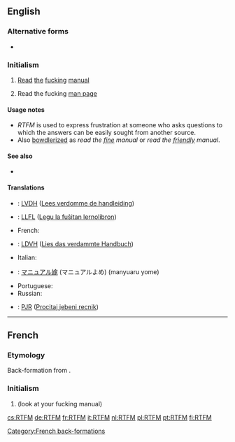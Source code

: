 ==English==

===Alternative forms===
* {{l|en|rtfm}}

===Initialism===
{{rfc-header|Initialism}}
{{head|en|initialism}}

# {{label|en|Internet}} [[read|Read]] [[the]] [[fucking]] [[manual]]
# {{label|en|Internet|Unix}} Read the fucking [[man page]]

====Usage notes====
* ''RTFM'' is used to express frustration at someone who asks questions to which the answers can be easily sought from another source.
* Also [[bowdlerize|bowdlerized]] as ''read the [[fine]] manual'' or ''read the [[friendly]] manual''.

====See also====
* {{l|en|STFW}}

====Translations====
<!--Note: Provide ABBREVIATIONS where these exist and ensure translations are IDIOMATIC-->
{{trans-top|Abbreviation of ''Read the fucking manual''}}
* {{ttbc|nl}}: [[LVDH]] ([[Lees verdomme de handleiding]])
* {{ttbc|eo}}: [[LLFL]] ([[Legu la fuŝitan lernolibron]])
* French: {{t|fr|[[LLFM]] ([[lis]] [[le]] [[foutu]] [[manuel]])}}
* {{ttbc|de}}: [[LDVH]] ([[Lies das verdammte Handbuch]])
* Italian: {{t-check|it|[[LIFM]] ([[leggi]] [[il]] [[fottuto]] [[manuale]])}}
{{trans-mid}}
* {{ttbc|ja}}: [[マニュアル嫁]] (マニュアルよめ) (manyuaru yome)
* Portuguese: {{l|pt|[[LAPDM]] ([[leia]] [[a]] [[porra]] [[do]] [[manual]])}}
* Russian: {{t-check|ru|прочита́й до́лбаное руково́дство}}
* {{ttbc|sh}}: [[PJR]] ([[Procitaj jebeni recnik]])
{{trans-bottom}}

----

==French==

===Etymology===
Back-formation from {{etyl|en|fr}} {{m|en|RTFM}}.

===Initialism===
{{rfc-header|Initialism}}
{{head|fr|initialism}}

# {{initialism of|lang=fr|[[regarde]] [[ton]] [[foutu]] [[manuel]]}} (look at your fucking manual)

[[Category:French back-formations]]

[[cs:RTFM]]
[[de:RTFM]]
[[fr:RTFM]]
[[it:RTFM]]
[[nl:RTFM]]
[[pl:RTFM]]
[[pt:RTFM]]
[[fi:RTFM]]